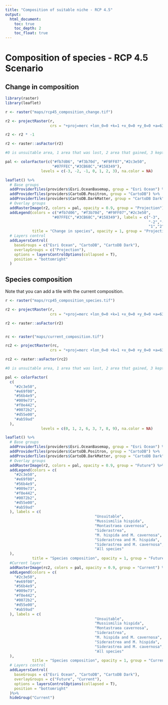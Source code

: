 ```yaml
---
title: "Composition of suitable niche - RCP 4.5"
output:
  html_document:
    toc: true
    toc_depth: 2
    toc_float: true
---
```


# Composition of species - RCP 4.5 Scenario

## Change in composition

```r

library(raster)
library(leaflet)

r <- raster("maps/rcp45_composition_change.tif")

r2 <- projectRaster(r, 
                    crs = "+proj=merc +lon_0=0 +k=1 +x_0=0 +y_0=0 +a=6378137 +b=6378137 +towgs84=0,0,0,0,0,0,0 +units=m +no_defs", method = 'ngb')

r2 <- r2 * -1

r2 <- raster::asFactor(r2)

#0 is unsuitable area, 1 area that was lost, 2 area that gained, 3 kept area

pal <- colorFactor(c("#fb7d06", "#f3b70d", "#F9FF07","#2c3e50",
                     "#07FFEC","#3CB68C","#158349"), 
                levels = c(-3, -2, -1, 0, 1, 2, 3), na.color = NA)
```

```r
leaflet() %>%
  # Base groups
  addProviderTiles(providers$Esri.OceanBasemap, group = "Esri Ocean") %>%
  addProviderTiles(providers$CartoDB.Positron, group = "CartoDB") %>%
  addProviderTiles(providers$CartoDB.DarkMatter, group = "CartoDB Dark") %>%
  # Overlay groups
  addRasterImage(r2, colors = pal, opacity = 0.9, group = "Projection") %>%
  addLegend(colors = c("#fb7d06", "#f3b70d", "#F9FF07","#2c3e50",
                     "#07FFEC","#3CB68C","#158349"), labels = c("-3",
                                                                "-2","-1","0",
                                                                "1","2","3"),
            title = "Change in species", opacity = 1, group = "Projection")%>%
  # Layers control
  addLayersControl(
    baseGroups = c("Esri Ocean", "CartoDB", "CartoDB Dark"),
    overlayGroups = c("Projection"),
    options = layersControlOptions(collapsed = T),
    position = "bottomright"
  )

```

## Species composition

Note that you can add a tile with the current composition.

```r

r <- raster("maps/rcp45_composition_species.tif")

r2 <- projectRaster(r, 
                    crs = "+proj=merc +lon_0=0 +k=1 +x_0=0 +y_0=0 +a=6378137 +b=6378137 +towgs84=0,0,0,0,0,0,0 +units=m +no_defs", method = 'ngb')

r2 <- raster::asFactor(r2)


rc <- raster("maps/current_composition.tif")

rc2 <- projectRaster(rc, 
                    crs = "+proj=merc +lon_0=0 +k=1 +x_0=0 +y_0=0 +a=6378137 +b=6378137 +towgs84=0,0,0,0,0,0,0 +units=m +no_defs", method = 'ngb')

rc2 <- raster::asFactor(rc2)

#0 is unsuitable area, 1 area that was lost, 2 area that gained, 3 kept area

pal <- colorFactor(
  c(
    "#2c3e50",
    "#e69f00",
    "#56b4e9",
    "#009e73",
    "#f0e442",
    "#0072b2",
    "#d55e00",
    "#ab59ad"
  ),
                levels = c(0, 1, 2, 6, 3, 7, 8, 9), na.color = NA)
```

```r
leaflet() %>%
  # Base groups
  addProviderTiles(providers$Esri.OceanBasemap, group = "Esri Ocean") %>%
  addProviderTiles(providers$CartoDB.Positron, group = "CartoDB") %>%
  addProviderTiles(providers$CartoDB.DarkMatter, group = "CartoDB Dark") %>%
  # Overlay groups
  addRasterImage(r2, colors = pal, opacity = 0.9, group = "Future") %>%
  addLegend(colors = c(
    "#2c3e50",
    "#e69f00",
    "#56b4e9",
    "#009e73",
    "#f0e442",
    "#0072b2",
    "#d55e00",
    "#ab59ad"
  ), labels = c(
                                        "Unsuitable",
                                        "Mussismilia hispida",
                                        "Montastraea cavernosa",
                                        "Siderastrea",
                                        "M. hispida and M. cavernosa",
                                        "Siderastrea and M. hispida",
                                        "Siderastrea and M. cavernosa",
                                        "All species"
  ),
            title = "Species composition", opacity = 1, group = "Future")%>%
  #Current layer
  addRasterImage(rc2, colors = pal, opacity = 0.9, group = "Current") %>%
  addLegend(colors = c(
    "#2c3e50",
    "#e69f00",
    "#56b4e9",
    "#009e73",
    "#f0e442",
    "#0072b2",
    "#d55e00",
    "#ab59ad"
  ), labels = c(
                                        "Unsuitable",
                                        "Mussismilia hispida",
                                        "Montastraea cavernosa",
                                        "Siderastrea",
                                        "M. hispida and M. cavernosa",
                                        "Siderastrea and M. hispida",
                                        "Siderastrea and M. cavernosa",
                                        "All species"
  ),
            title = "Species composition", opacity = 1, group = "Current")%>%
  # Layers control
  addLayersControl(
    baseGroups = c("Esri Ocean", "CartoDB", "CartoDB Dark"),
    overlayGroups = c("Future", "Current"),
    options = layersControlOptions(collapsed = T),
    position = "bottomright"
  )%>%
  hideGroup("Current")

```
